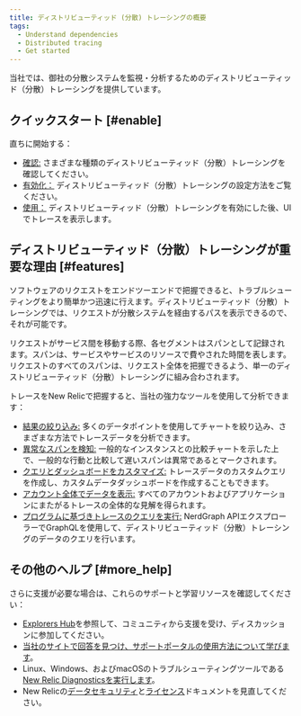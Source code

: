 ```yaml
---
title: ディストリビューティッド (分散) トレーシングの概要
tags:
  - Understand dependencies
  - Distributed tracing
  - Get started
---
```


当社では、御社の分散システムを監視・分析するためのディストリビューティッド（分散）トレーシングを提供しています。

## クイックスタート [#enable]

直ちに開始する：

* [確認:](/docs/understand-dependencies/distributed-tracing/get-started/how-new-relic-distributed-tracing-works#sampling) さまざまな種類のディストリビューティッド（分散）トレーシングを確認してください。
* [有効化：](/docs/understand-dependencies/distributed-tracing/enable-configure/overview-enable-distributed-tracing) ディストリビューティッド（分散）トレーシングの設定方法をご覧ください。
* [使用：](/docs/apm/distributed-tracing/ui-data/understand-use-distributed-tracing-data) ディストリビューティッド（分散）トレーシングを有効にした後、UIでトレースを表示します。

## ディストリビューティッド（分散）トレーシングが重要な理由 [#features]

ソフトウェアのリクエストをエンドツーエンドで把握できると、トラブルシューティングをより簡単かつ迅速に行えます。ディストリビューティッド（分散）トレーシングでは、リクエストが分散システムを経由するパスを表示できるので、それが可能です。

リクエストがサービス間を移動する際、各セグメントはスパンとして記録されます。スパンは、サービスやサービスのリソースで費やされた時間を表します。リクエストのすべてのスパンは、リクエスト全体を把握できるよう、単一のディストリビューティッド（分散）トレーシングに組み合わされます。

トレースをNew Relicで把握すると、当社の強力なツールを使用して分析できます：

* [結果の絞り込み:](/docs/apm/distributed-tracing/ui-data/understand-use-distributed-tracing-data) 多くのデータポイントを使用してチャートを絞り込み、さまざまな方法でトレースデータを分析できます。
* [異常なスパンを検知:](/docs/apm/distributed-tracing/ui-data/understand-use-distributed-tracing-data#anomalous-spans) 一般的なインスタンスとの比較チャートを示した上で、一般的な行動と比較して遅いスパンは異常であるとマークされます。
* [クエリとダッシュボードをカスタマイズ:](/docs/insights/use-insights-ui/manage-dashboards/create-edit-copy-insights-dashboards) トレースデータのカスタムクエリを作成し、カスタムデータダッシュボードを作成することもできます。
* [アカウント全体でデータを表示:](/docs/apm/distributed-tracing/ui-data/additional-distributed-tracing-features-new-relic-one) すべてのアカウントおよびアプリケーションにまたがるトレースの全体的な見解を得られます。
* [プログラムに基づきトレースのクエリを実行:](/docs/apis/graphql-api/tutorials/query-distributed-trace-data-using-graphql-api) NerdGraph APIエクスプローラーでGraphQLを使用して、ディストリビューティッド（分散）トレーシングのデータのクエリを行います。

## その他のヘルプ [#more_help]

さらに支援が必要な場合は、これらのサポートと学習リソースを確認してください：

* [Explorers Hub](https://discuss.newrelic.com/)を参照して、コミュニティから支援を受け、ディスカッションに参加してください。
* [当社のサイトで回答を見つけ、サポートポータルの使用方法について学びます](/docs/using-new-relic/welcome-new-relic/get-started/find-help-use-support-portal)。
* Linux、Windows、およびmacOSのトラブルシューティングツールである[New Relic Diagnosticsを実行します](/docs/using-new-relic/cross-product-functions/troubleshooting/new-relic-diagnostics)。
* New Relicの[データセキュリティ](/docs/security)と[ライセンス](/docs/licenses)ドキュメントを見直してください。
